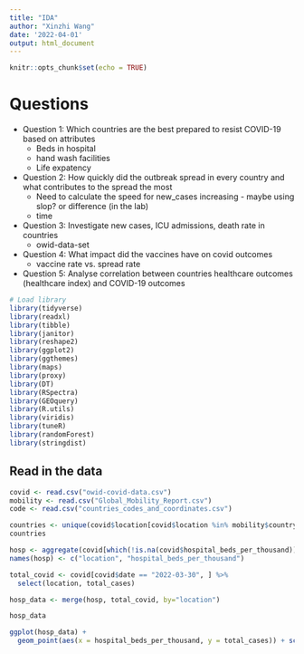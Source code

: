 ```yaml
---
title: "IDA"
author: "Xinzhi Wang"
date: '2022-04-01'
output: html_document
---
```


```r
knitr::opts_chunk$set(echo = TRUE)
```

# Questions
- Question 1: Which countries are the best prepared to resist COVID-19 based on attributes
  - Beds in hospital
  - hand wash facilities
  - Life expatency

- Question 2: How quickly did the outbreak spread in every country and what contributes to the spread the most
  - Need to calculate the speed for new_cases increasing -  maybe using slop? or difference (in the lab)
  - time

- Question 3: Investigate new cases, ICU admissions, death rate in countries
  - owid-data-set

- Question 4: What impact did the vaccines have on covid outcomes 
  - vaccine rate vs. spread rate

- Question 5: Analyse correlation between countries healthcare outcomes (healthcare index) and COVID-19 outcomes


```r
# Load library
library(tidyverse)
library(readxl)
library(tibble)
library(janitor)
library(reshape2)
library(ggplot2)
library(ggthemes)
library(maps)
library(proxy)
library(DT)
library(RSpectra)
library(GEOquery) 
library(R.utils)
library(viridis)
library(tuneR)
library(randomForest)
library(stringdist)
```

## Read in the data
```r
covid <- read.csv("owid-covid-data.csv")
mobility <- read.csv("Global_Mobility_Report.csv")
code <- read.csv("countries_codes_and_coordinates.csv")
```

```r
countries <- unique(covid$location[covid$location %in% mobility$country_region])
countries
```

```r
hosp <- aggregate(covid[which(!is.na(covid$hospital_beds_per_thousand)), ]$hospital_beds_per_thousand, list(covid[which(!is.na(covid$hospital_beds_per_thousand)), ]$location), FUN=mean)
names(hosp) <- c("location", "hospital_beds_per_thousand")

total_covid <- covid[covid$date == "2022-03-30", ] %>% 
  select(location, total_cases)

hosp_data <- merge(hosp, total_covid, by="location")

hosp_data
```

```r
ggplot(hosp_data) + 
  geom_point(aes(x = hospital_beds_per_thousand, y = total_cases)) + scale_y_continuous(trans='log2')
```

















